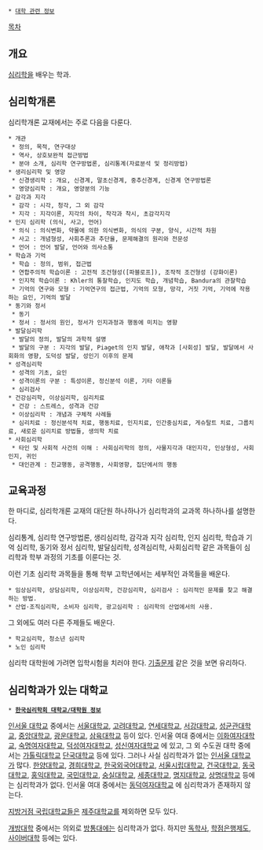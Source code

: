  * [[대학 관련 정보]]

[[목차]]

== 개요 ==
[[심리학]]을 배우는 학과.

== 심리학개론 ==
심리학개론 교재에서는 주로 다음을 다룬다.
 * 개관
  * 정의, 목적, 연구대상
  * 역사, 상호보완적 접근방법
  * 분야 소개, 심리학 연구방법론, 심리통계(자료분석 및 정리방법)
 * 생리심리학 및 영양
  * 신경생리학 : 개요, 신경계, 말초신경계, 중추신경계, 신경계 연구방법론
  * 영양심리학 : 개요, 영양분의 기능
 * 감각과 지각
  * 감각 : 시각, 청각, 그 외 감각
  * 지각 : 지각이론, 지각의 차이, 착각과 착시, 초감각지각
 * 인지 심리학 (의식, 사고, 언어)
  * 의식 : 의식변화, 약물에 의한 의식변화, 의식의 구분, 양식, 시간적 차원
  * 사고 : 개념형성, 사회추론과 추단율, 문제해결의 원리와 전문성
  * 언어 : 언어 발달, 언어와 의사소통
 * 학습과 기억
  * 학습 : 정의, 범위, 접근법
  * 연합주의적 학습이론 : 고전적 조건형성([파블로프]), 조작적 조건형성 (강화이론)
  * 인지적 학습이론 : Khler의 통찰학습, 인지도 학습, 개념학습, Bandura의 관찰학습
  * 기억의 연구와 모형 : 기억연구의 접근법, 기억의 모형, 망각, 거짓 기억, 기억에 작용하는 요인, 기억의 발달
 * 동기와 정서
  * 동기
  * 정서 : 정서의 원인, 정서가 인지과정과 행동에 미치는 영향
 * 발달심리학
  * 발달의 정의, 발달의 과학적 설명
  * 발달의 구분 : 지각의 발달, Piaget의 인지 발달, 애착과 [사회성] 발달, 발달에서 사회화의 영향, 도덕성 발달, 성인기 이후의 문제
 * 성격심리학
  * 성격의 기초, 요인
  * 성격이론의 구분 : 특성이론, 정신분석 이론, 기타 이론들
  * 심리검사
 * 건강심리학, 이상심리학, 심리치료
  * 건강 : 스트레스, 성격과 건강
  * 이상심리학 : 개념과 구체적 사례들
  * 심리치료 : 정신분석적 치료, 행동치료, 인지치료, 인간중심치료, 게슈탈트 치료, 그룹치료, 새로운 심리치료 방법들, 생의학 치료
 * 사회심리학
  * 타인 및 사회적 사건의 이해 : 사회심리학의 정의, 사물지각과 대인지각, 인상형성, 사회인지, 귀인
  * 대인관계 : 친교행동, 공격행동, 사회영향, 집단에서의 행동

== 교육과정 ==
한 마디로, 심리학개론 교재의 대단원 하나하나가 심리학과의 교과목 하나하나를 설명한다. 

심리통계, 심리학 연구방법론, 생리심리학, 감각과 지각 심리학, 인지 심리학, 학습과 기억 심리학, 동기와 정서 심리학, 발달심리학, 성격심리학, 사회심리학 같은 과목들이 심리학과 학부 과정의 기초를 이룬다는 것.

이런 기초 심리학 과목들을 통해 학부 고학년에서는 세부적인 과목들을 배운다.
 * 임상심리학, 상담심리학, 이상심리학, 건강심리학, 심리검사 : 심리적인 문제를 찾고 해결하는 방법.
 * 산업·조직심리학, 소비자 심리학, 광고심리학 : 심리학의 산업에서의 사용.

그 외에도 여러 다른 주제들도 배운다.
 * 학교심리학, 청소년 심리학
 * 노인 심리학

심리학 대학원에 가려면 입학시험을 치러야 한다. [http://cafe.daum.net/counseling0511/R7cv/22 기출문제] 같은 것을 보면 유리하다.

== 심리학과가 있는 대학교 ==
 * '''[http://www.koreanpsychology.or.kr/enterschool/university_data.asp 한국심리학회 대학교/대학원 정보]'''

[[인서울 대학교]] 중에서는 [[서울대학교]], [[고려대학교]], [[연세대학교]], [[서강대학교]], [[성균관대학교]], [[중앙대학교]], [[광운대학교]], [[삼육대학교]] 등이 있다. 인서울 여대 중에서는 [[이화여자대학교]], [[숙명여자대학교]], [[덕성여자대학교]], [[성신여자대학교]] 에 있고, 그 외 수도권 대학 중에서는 [[가톨릭대학교]] [[단국대학교]] 등에 있다.
그러나 사실 심리학과가 없는 [[인서울 대학교]]가 많다. [[한양대학교]], [[경희대학교]], [[한국외국어대학교]], [[서울시립대학교]], [[건국대학교]], [[동국대학교]], [[홍익대학교]], [[국민대학교]], [[숭실대학교]], [[세종대학교]], [[명지대학교]], [[상명대학교]] 등에는 심리학과가 없다. 인서울 여대 중에서는 [[동덕여자대학교]] 에 심리학과가 존재하지 않는다.

[[지방거점 국립대학교]]들은 [[제주대학교]]를 제외하면 모두 있다.

[[개방대학]] 중에서는 의외로 [[방통대]]에는 심리학과가 없다. 하지만 [[독학사]], [[학점은행제도]], [[사이버대학]] 등에는 있다.
